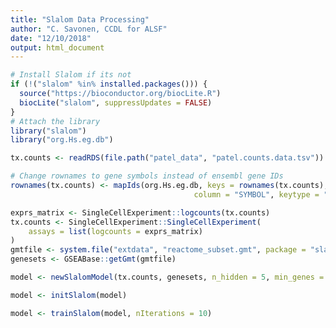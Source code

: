 ```yaml
---
title: "Slalom Data Processing"
author: "C. Savonen, CCDL for ALSF"
date: "12/10/2018"
output: html_document
---
```

```r
# Install Slalom if its not 
if (!("slalom" %in% installed.packages())) {
  source("https://bioconductor.org/biocLite.R")
  biocLite("slalom", suppressUpdates = FALSE)
}
# Attach the library
library("slalom")
library("org.Hs.eg.db")
```

```r
tx.counts <- readRDS(file.path("patel_data", "patel.counts.data.tsv"))

# Change rownames to gene symbols instead of ensembl gene IDs
rownames(tx.counts) <- mapIds(org.Hs.eg.db, keys = rownames(tx.counts),
                                         column = "SYMBOL", keytype = "ENSEMBL")
```

```r
exprs_matrix <- SingleCellExperiment::logcounts(tx.counts)
tx.counts <- SingleCellExperiment::SingleCellExperiment(
    assays = list(logcounts = exprs_matrix)
)
gmtfile <- system.file("extdata", "reactome_subset.gmt", package = "slalom")
genesets <- GSEABase::getGmt(gmtfile)

model <- newSlalomModel(tx.counts, genesets, n_hidden = 5, min_genes = 10)

model <- initSlalom(model)

model <- trainSlalom(model, nIterations = 10)
```

```r

```
